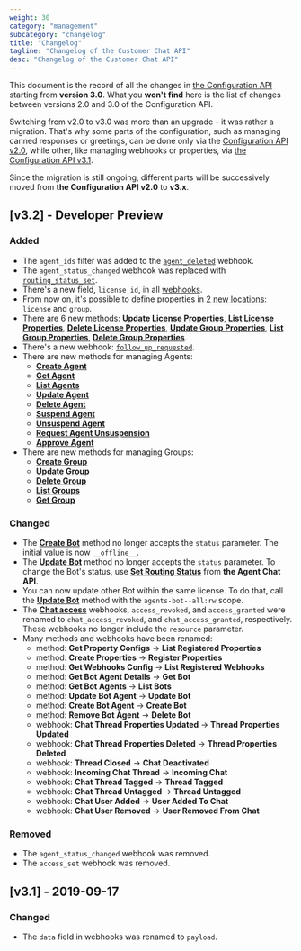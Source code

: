 ```yaml
---
weight: 30
category: "management"
subcategory: "changelog"
title: "Changelog"
tagline: "Changelog of the Customer Chat API"
desc: "Changelog of the Customer Chat API"
---
```


This document is the record of all the changes in [the Configuration API](/management/configuration-api/) starting from **version 3.0**. What you **won't find** here is the list of changes between versions 2.0 and 3.0 of the Configuration API.

Switching from v2.0 to v3.0 was more than an upgrade - it was rather a migration. That's why some parts of the configuration, such as managing canned responses or greetings, can be done only via the [Configuration API v2.0](/management/configuration-api/v2.0/), while other, like managing webhooks or properties, via [the Configuration API v3.1](/management/configuration-api/).

Since the migration is still ongoing, different parts will be successively moved from **the Configuration API v2.0** to **v3.x**.

## [v3.2] - Developer Preview

### Added

- The `agent_ids` filter was added to the [`agent_deleted`](/management/configuration-api/v3.2/#triggering-actions) webhook.
- The `agent_status_changed` webhook was replaced with [`routing_status_set`](/management/configuration-api/v3.2/#routing_status_set).
- There's a new field, `license_id`, in all [webhooks](/management/configuration-api/v3.2/#webhooks).
- From now on, it's possible to define properties in [2 new locations](/management/configuration-api/v3.2/#property-locations): `license` and `group`.
- There are 6 new methods: [**Update License Properties**](/management/configuration-api/v3.2/#update-license-properties), [**List License Properties**](/management/configuration-api/v3.2/#list-license-properties), [**Delete License Properties**](/management/configuration-api/v3.2/#delete-license-properties), [**Update Group Properties**](/management/configuration-api/v3.2/#update-group-properties), [**List Group Properties**](/management/configuration-api/v3.2/#list-group-properties), [**Delete Group Properties**](/management/configuration-api/v3.2/#delete-group-properties).
- There's a new webhook: [`follow_up_requested`](/management/configuration-api/v3.2/#follow-up-requested).
- There are new methods for managing Agents:
  - [**Create Agent**](/management/configuration-api/v3.2/#create-agent)
  - [**Get Agent**](/management/configuration-api/v3.2/#get-agent)
  - [**List Agents**](/management/configuration-api/v3.2/#list-agents)
  - [**Update Agent**](/management/configuration-api/v3.2/#update-agent)
  - [**Delete Agent**](/management/configuration-api/v3.2/#delete-agent)
  - [**Suspend Agent**](/management/configuration-api/v3.2/#suspend-agent)
  - [**Unsuspend Agent**](/management/configuration-api/v3.2/#unsuspend-agent)
  - [**Request Agent Unsuspension**](/management/configuration-api/v3.2/#request-agent-unsuspension)
  - [**Approve Agent**](/management/configuration-api/v3.2/#approve-agent)
- There are new methods for managing Groups:
  - [**Create Group**](/management/configuration-api/v3.2/#create-group)
  - [**Update Group**](/management/configuration-api/v3.2/#update-group)
  - [**Delete Group**](/management/configuration-api/v3.2/#delete-group)
  - [**List Groups**](/management/configuration-api/v3.2/#list-groups)
  - [**Get Group**](/management/configuration-api/v3.2/#get-group)

### Changed

- The [**Create Bot**](/management/configuration-api/v3.2/#create-bot) method no longer accepts the `status` parameter. The initial value is now `__offline__`.
- The [**Update Bot**](/management/configuration-api/v3.2/#update-bot) method no longer accepts the `status` parameter. To change the Bot's status, use [**Set Routing Status**](/messaging/agent-chat-api/v3.2/rtm-reference/#set-routing-status) from **the Agent Chat API**.
- You can now update other Bot within the same license. To do that, call the [**Update Bot**](/management/configuration-api/v3.2/#update-bot) method with the `agents-bot--all:rw` scope.
- The [**Chat access**](/management/configuration-api/v3.2/#chat-access) webhooks, `access_revoked`, and `access_granted` were renamed to `chat_access_revoked`, and `chat_access_granted`, respectively. These webhooks no longer include the `resource` parameter.
- Many methods and webhooks have been renamed:
  - method: **Get Property Configs** -> **List Registered Properties**
  - method: **Create Properties** -> **Register Properties**
  - method: **Get Webhooks Config** -> **List Registered Webhooks**
  - method: **Get Bot Agent Details** -> **Get Bot**
  - method: **Get Bot Agents** -> **List Bots**
  - method: **Update Bot Agent** -> **Update Bot**
  - method: **Create Bot Agent** -> **Create Bot**
  - method: **Remove Bot Agent** -> **Delete Bot**
  - webhook: **Chat Thread Properties Updated** -> **Thread Properties Updated**
  - webhook: **Chat Thread Properties Deleted** -> **Thread Properties Deleted**
  - webhook: **Thread Closed** -> **Chat Deactivated**
  - webhook: **Incoming Chat Thread** -> **Incoming Chat**
  - webhook: **Chat Thread Tagged** -> **Thread Tagged**
  - webhook: **Chat Thread Untagged** -> **Thread Untagged**
  - webhook: **Chat User Added** -> **User Added To Chat**
  - webhook: **Chat User Removed** -> **User Removed From Chat**

### Removed

- The `agent_status_changed` webhook was removed.
- The `access_set` webhook was removed.

## [v3.1] - 2019-09-17

### Changed

- The `data` field in webhooks was renamed to `payload`.
